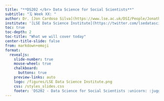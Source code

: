 ---
title: "**DS202 </br> Data Science for Social Scientists**"
subtitle: "🗓️ Week XX: "
author: Dr. [Jon Cardoso Silva](https://www.lse.ac.uk/DSI/People/Jonathan-Cardoso-Silva)
institute: '[LSE Data Science Institute](https://twitter.com/lsedatascience)'
toc: true
toc-depth: 2
toc-title: "What we will cover today"
center-title-slide: false
from: markdown+emoji
format:
  revealjs: 
    slide-number: true
    mouse-wheel: true
    chalkboard: 
      buttons: true
    preview-links: auto
    logo: /figures/LSE Data Science Institute.png
    css: /styles_slides.css
    footer: 'DS202 - Data Science for Social Scientists :unicorn: :juggling_person:'
---
